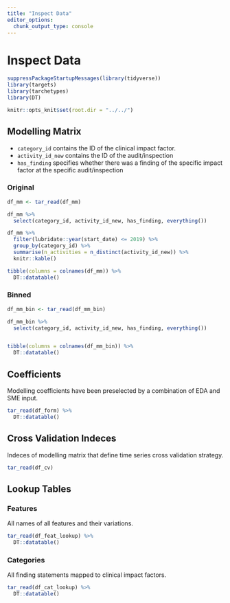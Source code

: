 ```yaml
---
title: "Inspect Data"
editor_options: 
  chunk_output_type: console
---
```



# Inspect Data

```r
suppressPackageStartupMessages(library(tidyverse))
library(targets)
library(tarchetypes)
library(DT)
```

```r
knitr::opts_knit$set(root.dir = "../../")
```

## Modelling Matrix

- `category_id` contains the ID of the clinical impact factor.
- `activity_id_new` contains the ID of the audit/inspection
- `has_finding` specifies whether there was a finding of the specific impact factor at the specific audit/inspection

### Original
```r
df_mm <- tar_read(df_mm)

df_mm %>%
  select(category_id, activity_id_new, has_finding, everything())

df_mm %>%
  filter(lubridate::year(start_date) <= 2019) %>%
  group_by(category_id) %>%
  summarise(n_activities = n_distinct(activity_id_new)) %>%
  knitr::kable()

tibble(columns = colnames(df_mm)) %>%
  DT::datatable()
```

### Binned
```r
df_mm_bin <- tar_read(df_mm_bin)

df_mm_bin %>%
  select(category_id, activity_id_new, has_finding, everything())


tibble(columns = colnames(df_mm_bin)) %>%
  DT::datatable()
```

## Coefficients

Modelling coefficients have been preselected by a combination of EDA and SME input.

```r
tar_read(df_form) %>%
  DT::datatable()
```

## Cross Validation Indeces

Indeces of modelling matrix that define time series cross validation strategy.

```r
tar_read(df_cv)
```

## Lookup Tables

### Features

All names of all features and their variations.

```r
tar_read(df_feat_lookup) %>%
  DT::datatable()
```

### Categories

All finding statements mapped to clinical impact factors.

```r
tar_read(df_cat_lookup) %>%
  DT::datatable()
```

